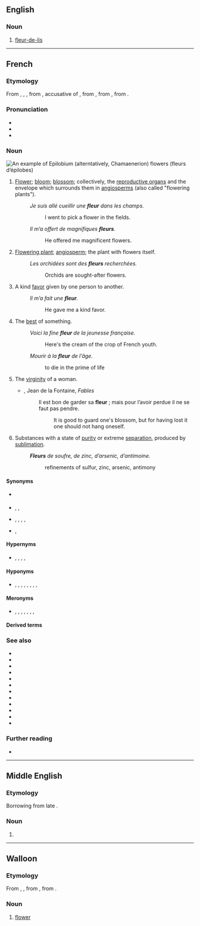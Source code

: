 {{also|Fleur}}
==English==

===Noun===
{{en-noun}}

# [[fleur-de-lis]]

----

==French==

===Etymology===
From {{inh|fr|fro|flur}}, {{m|fro|flour}}, {{m|fro|flor}}, from {{inh|fr|la|flōrem}}, accusative of {{m|la|flōs||flower; the finest part of something}}, from {{inh|fr|itc-pro|*flōs}}, from {{der|fr|ine-pro|*bʰleh₃-||flower, blossom}}, from {{m|ine-pro|*bʰel-||to bloom}}.

===Pronunciation===
{{wikipedia|lang=fr}}
* {{fr-IPA}}
* {{audio|fr|Fr-une fleur-fr-ouest.ogg|Audio (Western France)}}
* {{rhymes|fr|œʁ|s=1}}

===Noun===
[[Image:Epilobe feuilles etroites 01.jpg|thumb|An example of [[w:Epilobium|Epilobium]] (alterntatively, [[w:Chamaenerion|Chamaenerion]]) flowers (''fleurs d’épilobes'')]]
{{fr-noun|f}}

# {{lb|fr|botany}} [[flower|Flower]]; [[bloom]]; [[blossom]]; collectively, the [[reproductive organ]]s and the envelope which surrounds them in [[angiosperm]]s (also called "flowering plants").
#: ''Je suis allé cueillir une '''fleur''' dans les champs.''
#:: I went to pick a flower in the fields.
#: ''Il m’a offert de magnifiques '''fleurs'''.''
#:: He offered me magnificent flowers.
# {{lb|fr|metonymy}} [[flowering plant|Flowering plant]]; [[angiosperm]]; the plant with flowers itself.
#: ''Les orchidées sont des '''fleurs''' recherchées.''
#:: Orchids are sought-after flowers.
# {{lb|fr|figuratively}} A kind [[favor]] given by one person to another.
#: ''Il m’a fait une '''fleur'''.''
#:: He gave me a kind favor.
# {{lb|fr|figuratively}} The [[best]] of something.
#: ''Voici la fine '''fleur''' de la jeunesse française.''
#:: Here's the cream of the crop of French youth.
#: ''Mourir à la '''fleur''' de l’âge.''
#:: to die in the prime of life
# {{lb|fr|metaphor}} The [[virginity]] of a woman.
#* {{rfdate|fr}}, Jean de la Fontaine, ''Fables''
#*: Il est bon de garder sa '''fleur''' ; mais pour l’avoir perdue il ne se faut pas pendre.
#*:: It is good to guard one's blossom, but for having lost it one should not hang oneself.
# {{lb|fr|archaic|chemistry}} Substances with a state of [[purity]] or extreme [[separation]], produced by [[sublimation]].
#: '''''Fleurs''' de soufre, de zinc, d’arsenic, d’antimoine.''
#:: refinements of sulfur, zinc, arsenic, antimony

====Synonyms====
* {{sense|flowering plant}} {{l|fr|angiosperme}}
* {{sense|kind favor}} {{l|fr|aide}}, {{l|fr|faveur}}, {{l|fr|service}}
* {{sense|best of something}} {{l|fr|crème de la crème}}, {{l|fr|élite}}, {{l|fr|gratin}}, {{l|fr|meilleur}}, {{l|fr|nec plus ultra}}
* {{sense|virginity}} {{l|fr|vertu}}, {{l|fr|virginité}}

====Hypernyms====
* {{sense|flower, bloom, blossom}} {{l|fr|arbre}}, {{l|fr|inflorescence}}, {{l|fr|capitule}}, {{l|fr|ombelle}}, {{l|fr|plante}}

====Hyponyms====
* {{sense|flower, bloom, blossom}} {{l|fr|bractée}}, {{l|fr|carpelle}}, {{l|fr|étamine}}, {{l|fr|fleuron}}, {{l|fr|pédoncule}}, {{l|fr|pétale}}, {{l|fr|pistil}}, {{l|fr|sépale}}, {{l|fr|tépale}}

====Meronyms====
* {{sense|flower, bloom, blossom}} {{l|fr|androcée}}, {{l|fr|calice}}, {{l|fr|corolle}}, {{l|fr|gynécée}}, {{l|fr|involucre}}, {{l|fr|périgone}}, {{l|fr|périanthe}}, {{l|fr|réceptacle floral}}

====Derived terms====
{{col4|fr
|affleurement
|affleurer
|à fleur de
|à fleur de peau
|à la fleur de l’âge
|chou-fleur
|comme une fleur
|couvrir quelqu’un de fleurs
|défleurir
|déflorer
|effleurir
|Empire des Fleurs
|en fleur, en fleurs
|envoyer les fleurs
|faire une fleur
|fine fleur
|fleur au fusil
|fleur bleue
|fleur de farine
|fleur de la passion
|fleur de lis
|fleur de lys
|fleurdelisé
|fleurdelysé
|fleurdeliser
|fleurdelyser
|fleur de lis
|fleur de lys
|fleur de sel
|fleur des pois
|fleur de vin
|fleuré
|fleurette
|fleuri
|fleurir
|fleurissant
|fleuriste
|fleuristerie
|fleuron
|fleuronné
|fleurs de rhétorique
|jeter des fleurs
|la fleur au fusil
|langage des fleurs
|le serpent est caché sous les fleurs
|les quatre fleurs
|mille-fleurs
|ni fleurs, ni couronnes
|passe-fleur
|pot à fleur
|pot de fleur
|refleurir
|s’envoyer des fleurs
|Terre des Fleurs
|zeauzeau fleur
}}

===See also===
* {{l|fr|effleurer}}
* {{l|fr|efflorescence}}
* {{l|fr|efflorescent}}
* {{l|fr|fleuret}}
* {{l|fr|fleureté}}
* {{l|fr|floraison}}
* {{l|fr|floral}}
* {{l|fr|flore}}
* {{l|fr|inflorescence}}
* {{l|fr|passiflore}}
* {{l|fr|quadriflore}}
* {{l|fr|uniflore}}

===Further reading===
* {{R:TLFi}}

----

==Middle English==

===Etymology===
Borrowing from late {{bor|enm|fro|fleur}}.

===Noun===
{{enm-noun}}

# {{alternative form of|enm|flour}}

----

==Walloon==

===Etymology===
From {{inh|wa|fro|flor}}, {{m|fro|flur}}, from {{inh|wa|la|flos|flōs, flōrem}}, from {{der|wa|ine-pro|*bʰleh₃-||flower, blossom}}.

===Noun===
{{wa-noun|f}}

# {{lb|wa|botany}} [[flower]]